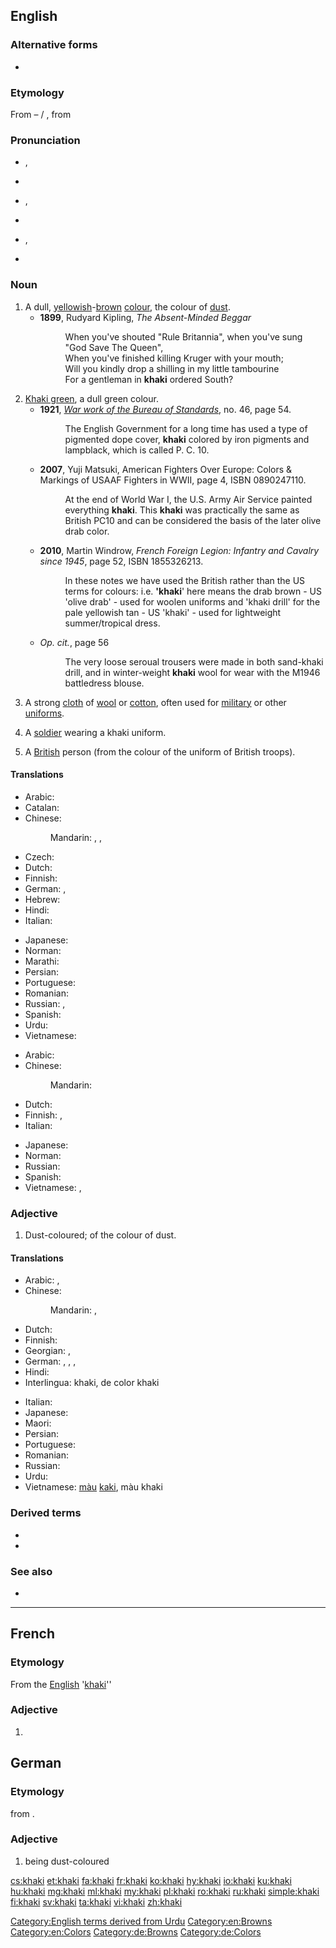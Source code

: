 ==English==

===Alternative forms===
* {{l|en|carky}} {{defdate|19th century}}

===Etymology===
From {{etyl|hi|en}}–{{etyl|ur|en}} {{m|hi|ख़ाकी|sc=Deva}} / {{m|ur|خاکی|sc=ur-Arab|tr=xākī}}, from {{etyl|fa|en}} {{m|fa|خاکی|tr=xâki|sc=fa-Arab||dusty, earthy, earth-colored}}

===Pronunciation===
* {{a|Aus|NZ|UK}} {{enPR|kä-k'ē}}, {{IPA|/ˈkɑː.ki/|lang=en}}
* {{rhymes|ɑːki|lang=en}}
* {{a|Canada}} {{enPR|kär-k'ē|kä-k'ē|kă-k'ē}}, {{IPA|/ˈkɑɹ.ki/|/ˈkɑː.ki/|/ˈkæki/|lang=en}}
* {{rhymes|ɑɹki|lang=en}}
* {{a|US}} {{enPR|kă-k'ē}}, {{IPA|/ˈkæ.ki/|lang=en}}
* {{rhymes|æki|lang=en}}

===Noun===
{{en-noun}}

# A dull, [[yellow]]ish-[[brown]] [[color|colour]], the colour of [[dust]].
#* '''1899''', Rudyard Kipling, ''The Absent-Minded Beggar''
#*: When you've shouted "Rule Britannia", when you've sung "God Save The Queen",<br>When you've finished killing Kruger with your mouth;<br>Will you kindly drop a shilling in my little tambourine<br>For a gentleman in '''khaki''' ordered South?
#: {{color panel|khaki (Pantone)|A38F5D}}
#: {{color panel|khaki (HTML)|F0E68C}}
# [[khaki green|Khaki green]], a dull green colour.
#* '''1921''', [http://books.google.co.uk/books?id=aKoMAAAAYAAJ&pg=PA54#v=onepage&q&f=true ''War work of the Bureau of Standards''], no. 46, page 54.
#*: The English Government for a long time has used a type of pigmented dope cover, '''khaki''' colored by iron pigments and lampblack, which is called P. C. 10.
#* '''2007''', Yuji Matsuki, American Fighters Over Europe: Colors & Markings of USAAF Fighters in WWII, page 4, ISBN 0890247110.
#*: At the end of World War I, the U.S. Army Air Service painted everything '''khaki'''. This '''khaki''' was practically the same as British PC10 and can be considered the basis of the later olive drab color.
#* '''2010''', Martin Windrow, ''French Foreign Legion: Infantry and Cavalry since 1945'', page 52, ISBN 1855326213.
#*: In these notes we have used the British rather than the US terms for colours: i.e. ''''khaki'''' here means the drab brown - US 'olive drab' - used for woolen uniforms and 'khaki drill' for the pale yellowish tan - US 'khaki' - used for lightweight summer/tropical dress.
#* ''Op. cit.'', page 56
#*: The very loose seroual trousers were made in both sand-khaki drill, and in winter-weight '''khaki''' wool for wear with the M1946 battledress blouse.
#: {{color panel|khaki green|707844}}
# A strong [[cloth]] of [[wool]] or [[cotton]], often used for [[military]] or other [[uniform]]s.
# {{label|en|rare}} A [[soldier]] wearing a khaki uniform.
# {{label|en|South Africa|slang}} A [[British]] person (from the colour of the uniform of British troops).

====Translations====
{{trans-top|yellowish-brown colour}}
* Arabic: {{t-needed|ar}}
* Catalan: {{t+|ca|caqui|m}}
* Chinese:
*: Mandarin: {{t|cmn|卡其色|tr=kǎqísè|sc=Hani}}, {{t|cmn|黃褐色|sc=Hani}}, {{t+|cmn|黄褐色|tr=huánghèsè|sc=Hani}}
* Czech: {{t+|cs|khaki}}
* Dutch: {{t+|nl|kaki|n}}
* Finnish: {{t+|fi|khaki}}
* German: {{t+|de|Kaki|n}}, {{t|de|Khaki|n}}
* Hebrew: {{t+|he|חָקִי|m|tr=khakí|sc=Hebr}}
* Hindi: {{t|hi|ख़ाकी|tr=xākī|sc=Deva}}
* Italian: {{t+|it|cachi|m}}
{{trans-mid}}
* Japanese: {{t+|ja|カーキ色|tr=kāki-iro|sc=Jpan}}
* Norman: {{t|nrf|kaki|m}}
* Marathi: {{t|mr|खाकी|m|tr=khākī|sc=Deva}}
* Persian: {{t+|fa|خاکی|tr=xâki|sc=fa-Arab}}
* Portuguese: {{t+|pt|cáqui}}
* Romanian: {{t+|ro|kaki}}
* Russian: {{t+|ru|ха́ки|n}}, {{t|ru|цвет ха́ки|m}}
* Spanish: {{t+|es|caqui|m}}
* Urdu: {{t|ur|خاکی|tr=xākī|sc=ur-Arab}}
* Vietnamese: {{t|vi|màu kaki}}
{{trans-bottom}}

{{trans-see|khaki green}}

{{trans-top|strong cloth of wool or cotton}}
* Arabic: {{t-needed|ar}}
* Chinese:
*: Mandarin: {{t-needed|cmn}}
* Dutch: {{t|nl|legerkledij|f}}
* Finnish: {{t+|fi|khaki}}, {{t|fi|khakikangas}}
* Italian: {{t+|it|cachi|m}}
{{trans-mid}}
* Japanese: {{t-needed|ja}}
* Norman: {{t|nrf|kaki|m}}
* Russian: {{t-needed|ru}}
* Spanish: {{t+|es|caqui|m}}
* Vietnamese: {{t|vi|vải kaki}}, {{t|vi|vải khaki}}
{{trans-bottom}}

===Adjective===
{{en-adj}}

# Dust-coloured; of the colour of dust.

====Translations====
{{trans-top|dust-coloured}}
* Arabic: {{t|ar|كَاكِي}}, {{t|ar|خَاكِي}}
* Chinese:
*: Mandarin: {{t|cmn|黃褐色|sc=Hani}}, {{t+|cmn|黄褐色|tr=huánghèsè|sc=Hani}}
* Dutch: {{t|nl|kakikleurig}}
* Finnish: {{t|fi|khakinvärinen}}
* Georgian: {{t|ka|ხაკი|sc=Geor}}, {{t|ka|ხაკისფერი|sc=Geor}}
* German: {{t+|de|kaki}}, {{t|de|khaki}}, {{t+|de|kakifarben}}, {{t+|de|khakifarben}}
* Hindi: {{t|hi|ख़ाकी|tr=xākī}}
* Interlingua: khaki, de color khaki
{{trans-mid}}
* Italian: {{t+|it|cachi|m}}
* Japanese: {{t+|ja|カーキ色|tr=kāki-iro}}
* Maori: {{t|mi|pākā kōrito}}
* Persian: {{t+|fa|خاکی|tr=xâki}}
* Portuguese: {{t+|pt|cáqui}}
* Romanian: {{t+|ro|kaki}}
* Russian: {{t+|ru|ха́ки}}
* Urdu: {{t|ur|خاکی|tr=xākī}}
* Vietnamese: [[màu]] [[kaki]], màu khaki
{{trans-bottom}}

===Derived terms===
* {{l|en|khaki-tile}}
* {{l|en|khaki green}}

===See also===
* {{l|en|Appendix:Colors}}

[[Category:English terms derived from Urdu]]
[[Category:en:Browns]]
[[Category:en:Colors]]

----

==French==
===Etymology===
From the [[English]] '[[khaki]]''
===Adjective===
# {{label|fr|archaic}} {{alternate spelling of|kaki|lang=fr}}

==German==

===Etymology===
from {{etyl|en|de}} {{m|en|khaki}}.

===Adjective===
{{head|de|adjective}}

# being dust-coloured

[[Category:de:Browns]]
[[Category:de:Colors]]

[[cs:khaki]]
[[et:khaki]]
[[fa:khaki]]
[[fr:khaki]]
[[ko:khaki]]
[[hy:khaki]]
[[io:khaki]]
[[ku:khaki]]
[[hu:khaki]]
[[mg:khaki]]
[[ml:khaki]]
[[my:khaki]]
[[pl:khaki]]
[[ro:khaki]]
[[ru:khaki]]
[[simple:khaki]]
[[fi:khaki]]
[[sv:khaki]]
[[ta:khaki]]
[[vi:khaki]]
[[zh:khaki]]